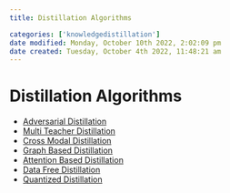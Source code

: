 ```yaml
---
title: Distillation Algorithms

categories: ['knowledgedistillation']
date modified: Monday, October 10th 2022, 2:02:09 pm
date created: Tuesday, October 4th 2022, 11:48:21 am
---
```


# Distillation Algorithms
- [Adversarial Distillation](Adversarial%20Distillation.qmd)
- [Multi Teacher Distillation](Multi%20Teacher%20Distillation.qmd)
- [Cross Modal Distillation](Cross%20Modal%20Distillation.qmd)
- [Graph Based Distillation](Graph%20Based%20Distillation.qmd)
- [Attention Based Distillation](Attention%20Based%20Distillation.qmd)
- [Data Free Distillation](Data%20Free%20Distillation.qmd)
- [Quantized Distillation](Quantized%20Distillation.qmd)



